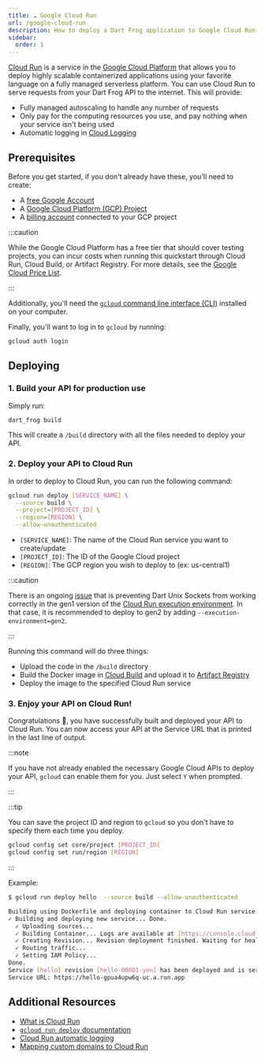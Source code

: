 ```yaml
---
title: ☁️ Google Cloud Run
url: /google-cloud-run
description: How to deploy a Dart Frog application to Google Cloud Run.
sidebar:
  order: 1
---
```


[Cloud Run](https://cloud.google.com/run) is a service in the
[Google Cloud Platform](https://cloud.google.com/) that allows you to deploy
highly scalable containerized applications using your favorite language on a
fully managed serverless platform. You can use Cloud Run to serve requests from
your Dart Frog API to the internet. This will provide:

- Fully managed autoscaling to handle any number of requests
- Only pay for the computing resources you use, and pay nothing when your
  service isn't being used
- Automatic logging in [Cloud Logging](https://cloud.google.com/logging)

## Prerequisites

Before you get started, if you don't already have these, you'll need to create:

- A
  [free Google Account](https://support.google.com/accounts/answer/27441?hl=en)
- A
  [Google Cloud Platform (GCP) Project](https://cloud.google.com/resource-manager/docs/creating-managing-projects)
- A
  [billing account](https://cloud.google.com/billing/docs/how-to/manage-billing-account#create_a_new_billing_account)
  connected to your GCP project

:::caution

While the Google Cloud Platform has a free tier that should cover testing
projects, you can incur costs when running this quickstart through Cloud Run,
Cloud Build, or Artifact Registry. For more details, see the
[Google Cloud Price List](https://cloud.google.com/pricing/list).

:::

Additionally, you'll need the
[`gcloud` command line interface (CLI)](https://cloud.google.com/sdk/docs/install)
installed on your computer.

Finally, you'll want to log in to `gcloud` by running:

```bash
gcloud auth login
```

## Deploying

### 1. Build your API for production use

Simply run:

```bash
dart_frog build
```

This will create a `/build` directory with all the files needed to deploy your
API.

### 2. Deploy your API to Cloud Run

In order to deploy to Cloud Run, you can run the following command:

```bash
gcloud run deploy [SERVICE_NAME] \
  --source build \
  --project=[PROJECT_ID] \
  --region=[REGION] \
  --allow-unauthenticated
```

- `[SERVICE_NAME]`: The name of the Cloud Run service you want to create/update
- `[PROJECT_ID]`: The ID of the Google Cloud project
- `[REGION]`: The GCP region you wish to deploy to (ex: us-central1)

:::caution

There is an ongoing [issue](https://github.com/google/gvisor/issues/7331) that
is preventing Dart Unix Sockets from working correctly in the gen1 version of
the
[Cloud Run execution environment](https://cloud.google.com/run/docs/about-execution-environments).
In that case, it is recommended to deploy to gen2 by adding
`--execution-environment=gen2`.

:::

Running this command will do three things:

- Upload the code in the `/build` directory
- Build the Docker image in [Cloud Build](https://cloud.google.com/build) and
  upload it to [Artifact Registry](https://cloud.google.com/artifact-registry)
- Deploy the image to the specified Cloud Run service

### 3. Enjoy your API on Cloud Run!

Congratulations 🎉, you have successfully built and deployed your API to Cloud
Run. You can now access your API at the Service URL that is printed in the last
line of output.

:::note

If you have not already enabled the necessary Google Cloud APIs to deploy your
API, `gcloud` can enable them for you. Just select `Y` when prompted.

:::

:::tip

You can save the project ID and region to `gcloud` so you don't have to specify
them each time you deploy.

```bash
gcloud config set core/project [PROJECT_ID]
gcloud config set run/region [REGION]
```

:::

Example:

```bash
$ gcloud run deploy hello  --source build --allow-unauthenticated

Building using Dockerfile and deploying container to Cloud Run service [hello] in project [dart-demo] region [us-central1]
✓ Building and deploying new service... Done.
  ✓ Uploading sources...
  ✓ Building Container... Logs are available at [https://console.cloud.google.com/cloud-build/builds/df7f07d1-d88b-4443-a2b1-bdfd3cdab15b?project=700116488077].
  ✓ Creating Revision... Revision deployment finished. Waiting for health check to begin.
  ✓ Routing traffic...
  ✓ Setting IAM Policy...
Done.
Service [hello] revision [hello-00001-yen] has been deployed and is serving 100 percent of traffic.
Service URL: https://hello-gpua4upw6q-uc.a.run.app
```

## Additional Resources

- [What is Cloud Run](https://cloud.google.com/run/docs/overview/what-is-cloud-run)
- [`gcloud run deploy` documentation](https://cloud.google.com/sdk/gcloud/reference/run/deploy)
- [Cloud Run automatic logging](https://cloud.google.com/run/docs/logging)
- [Mapping custom domains to Cloud Run](https://cloud.google.com/run/docs/mapping-custom-domains)
